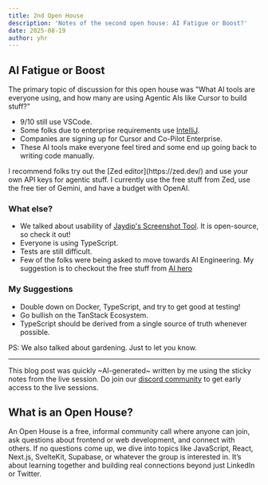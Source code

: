 ```yaml
---
title: 2nd Open House
description: 'Notes of the second open house: AI Fatigue or Boost?'
date: 2025-08-19
author: yhr
---
```


## AI Fatigue or Boost

The primary topic of discussion for this open house was "What AI tools are everyone using, and how many are using Agentic AIs like Cursor to build stuff?"

- 9/10 still use VSCode.
- Some folks due to enterprise requirements use [IntelliJ](https://www.jetbrains.com/).
- Companies are signing up for Cursor and Co-Pilot Enterprise.
- These AI tools make everyone feel tired and some end up going back to writing code manually.

<Callout title="Zed Editor">
  I recommend folks try out the [Zed editor](https://zed.dev/) and use your own
  API keys for agentic stuff. I currently use the free stuff from Zed, use the
  free tier of Gemini, and have a budget with OpenAI.
</Callout>

### What else?

- We talked about usability of [Jaydip's Screenshot Tool](https://moocup.jaydip.me/). It is open-source, so check it out!
- Everyone is using TypeScript.
- Tests are still difficult.
- Few of the folks were being asked to move towards AI Engineering. My suggestion is to checkout the free stuff from [AI hero](https://www.aihero.dev/)

### My Suggestions

- Double down on Docker, TypeScript, and try to get good at testing!
- Go bullish on the TanStack Ecosystem.
- TypeScript should be derived from a single source of truth whenever possible.

PS: We also talked about gardening. Just to let you know.

---

This blog post was quickly ~AI-generated~ written by me using the sticky notes from the live session. Do join our [discord community](https://discord.gg/DWAVqksVtx) to get early access to the live sessions.

## What is an Open House?

An Open House is a free, informal community call where anyone can join, ask questions about frontend or web development, and connect with others. If no questions come up, we dive into topics like JavaScript, React, Next.js, SvelteKit, Supabase, or whatever the group is interested in. It’s about learning together and building real connections beyond just LinkedIn or Twitter.
